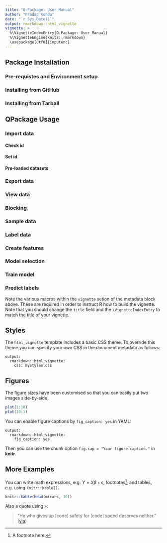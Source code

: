 ```yaml
---
title: "Q-Package: User Manual"
author: "Pradap Konda"
date: "`r Sys.Date()`"
output: rmarkdown::html_vignette
vignette: >
  %\VignetteIndexEntry{Q-Package: User Manual}
  %\VignetteEngine{knitr::rmarkdown}
  \usepackage[utf8]{inputenc}
---
```

## Package Installation

### Pre-requistes and Environment setup

### Installing from GitHub

### Installing from Tarball

## QPackage Usage

### Import data
#### Check id

#### Set id

#### Pre-loaded datasets
### Export data

### View data

### Blocking

### Sample data

### Label data

### Create features

### Model selection

### Train model

### Predict labels

 
Note the various macros within the `vignette` setion of the metadata block above. These are required in order to instruct R how to build the vignette. Note that you should change the `title` field and the `\VignetteIndexEntry` to match the title of your vignette.

## Styles

The `html_vignette` template includes a basic CSS theme. To override this theme you can specify your own CSS in the document metadata as follows:

    output: 
      rmarkdown::html_vignette:
        css: mystyles.css

## Figures

The figure sizes have been customised so that you can easily put two images side-by-side. 

```r
plot(1:10)
plot(10:1)
```

You can enable figure captions by `fig_caption: yes` in YAML:

    output:
      rmarkdown::html_vignette:
        fig_caption: yes

Then you can use the chunk option `fig.cap = "Your figure caption."` in **knitr**.

## More Examples

You can write math expressions, e.g. $Y = X\beta + \epsilon$, footnotes^[A footnote here.], and tables, e.g. using `knitr::kable()`.

```r
knitr::kable(head(mtcars, 10))
```

Also a quote using `>`:

> "He who gives up [code] safety for [code] speed deserves neither."
([via](https://twitter.com/hadleywickham/status/504368538874703872))
